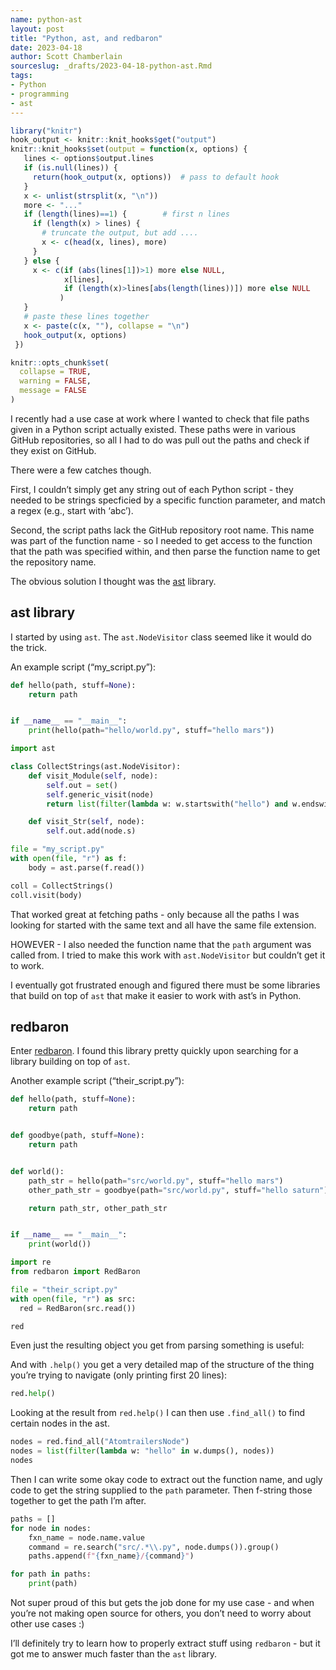 ```yaml
---
name: python-ast
layout: post
title: "Python, ast, and redbaron"
date: 2023-04-18
author: Scott Chamberlain
sourceslug: _drafts/2023-04-18-python-ast.Rmd
tags:
- Python
- programming
- ast
---
```


```r
library("knitr")
hook_output <- knitr::knit_hooks$get("output")
knitr::knit_hooks$set(output = function(x, options) {
   lines <- options$output.lines
   if (is.null(lines)) {
     return(hook_output(x, options))  # pass to default hook
   }
   x <- unlist(strsplit(x, "\n"))
   more <- "..."
   if (length(lines)==1) {        # first n lines
     if (length(x) > lines) {
       # truncate the output, but add ....
       x <- c(head(x, lines), more)
     }
   } else {
     x <- c(if (abs(lines[1])>1) more else NULL,
            x[lines],
            if (length(x)>lines[abs(length(lines))]) more else NULL
           )
   }
   # paste these lines together
   x <- paste(c(x, ""), collapse = "\n")
   hook_output(x, options)
 })

knitr::opts_chunk$set(
  collapse = TRUE,
  warning = FALSE,
  message = FALSE
)
```

I recently had a use case at work where I wanted to check that file paths given in a Python script actually existed. These paths were in various GitHub repositories, so all I had to do was pull out the paths and check if they exist on GitHub.

There were a few catches though.

First, I couldn't simply get any string out of each Python script - they needed to be strings specficied by a specific function parameter, and match a regex (e.g., start with 'abc').

Second, the script paths lack the GitHub repository root name. This name was part of the function name - so I needed to get access to the function that the path was specified within, and then parse the function name to get the repository name.

The obvious solution I thought was the [ast][pyast] library.

## ast library

I started by using `ast`. The `ast.NodeVisitor` class seemed like it would do the trick.

An example script ("my_script.py"):

```python
def hello(path, stuff=None):
    return path


if __name__ == "__main__":
    print(hello(path="hello/world.py", stuff="hello mars"))
```

```python
import ast

class CollectStrings(ast.NodeVisitor):
    def visit_Module(self, node):
        self.out = set()
        self.generic_visit(node)
        return list(filter(lambda w: w.startswith("hello") and w.endswith(".py"), self.out))

    def visit_Str(self, node):
        self.out.add(node.s)

file = "my_script.py"
with open(file, "r") as f:
    body = ast.parse(f.read())

coll = CollectStrings()
coll.visit(body)
```

That worked great at fetching paths - only because all the paths I was looking for started with the same text and all have the same file extension. 

HOWEVER - I also needed the function name that the `path` argument was called from. I tried to make this work with `ast.NodeVisitor` but couldn't get it to work. 

I eventually got frustrated enough and figured there must be some libraries that build on top of `ast` that make it easier to work with ast's in Python. 

## redbaron

Enter [redbaron][]. I found this library pretty quickly upon searching for a library building on top of `ast`. 

Another example script ("their_script.py"):

```python
def hello(path, stuff=None):
    return path


def goodbye(path, stuff=None):
    return path


def world():
    path_str = hello(path="src/world.py", stuff="hello mars")
    other_path_str = goodbye(path="src/world.py", stuff="hello saturn")

    return path_str, other_path_str


if __name__ == "__main__":
    print(world())
```


```python
import re
from redbaron import RedBaron

file = "their_script.py"
with open(file, "r") as src:
  red = RedBaron(src.read())

red
```

Even just the resulting object you get from parsing something is useful:

And with `.help()` you get a very detailed map of the structure of the thing you're trying to navigate (only printing first 20 lines):

```python
red.help()
```

Looking at the result from `red.help()` I can then use `.find_all()` to find certain nodes in the ast.

```python
nodes = red.find_all("AtomtrailersNode")
nodes = list(filter(lambda w: "hello" in w.dumps(), nodes))
nodes
```

Then I can write some okay code to extract out the function name, and ugly code to get the string supplied to the `path` parameter. Then f-string those together to get the path I'm after. 

```python
paths = []
for node in nodes:
    fxn_name = node.name.value
    command = re.search("src/.*\\.py", node.dumps()).group()
    paths.append(f"{fxn_name}/{command}")

for path in paths:
    print(path)
```

Not super proud of this but gets the job done for my use case - and when you're not making open source for others, you don't need to worry about other use cases :)

I'll definitely try to learn how to properly extract stuff using `redbaron` - but it got me to answer much faster than the `ast` library. 

[pyast]: https://docs.python.org/3/library/ast.html
[redbaron]: https://github.com/PyCQA/redbaron
